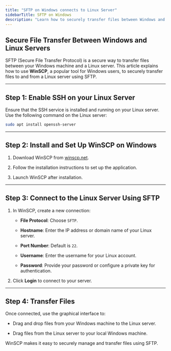 ```yaml
---
title: "SFTP on Windows connects to Linux Server"
sidebarTitle: SFTP on Windows
description: "Learn how to securely transfer files between Windows and Linux servers using SFTP and WinSCP. Follow this step-by-step guide to enable SSH, set up WinSCP, and transfer files effortlessly."
---
```


## Secure File Transfer Between Windows and Linux Servers

SFTP (Secure File Transfer Protocol) is a secure way to transfer files between your Windows machine and a Linux server. This article explains how to use **WinSCP**, a popular tool for Windows users, to securely transfer files to and from a Linux server using SFTP.

***

## Step 1: Enable SSH on your Linux Server

Ensure that the SSH service is installed and running on your Linux server. Use the following command on the Linux server:

```bash Bash
sudo apt install openssh-server
```

***

## Step 2: Install and Set Up WinSCP on Windows

1. Download WinSCP from [winscp.net](https://winscp.net/).

2. Follow the installation instructions to set up the application.

3. Launch WinSCP after installation.

***

## Step 3: Connect to the Linux Server Using SFTP

1. In WinSCP, create a new connection:

   * **File Protocol**: Choose `SFTP`.

   * **Hostname**: Enter the IP address or domain name of your Linux server.

   * **Port Number**: Default is `22`.

   * **Username**: Enter the username for your Linux account.

   * **Password**: Provide your password or configure a private key for authentication.

2. Click **Login** to connect to your server.

***

## Step 4: Transfer Files

Once connected, use the graphical interface to:

* Drag and drop files from your Windows machine to the Linux server.

* Drag files from the Linux server to your local Windows machine.

WinSCP makes it easy to securely manage and transfer files using SFTP.